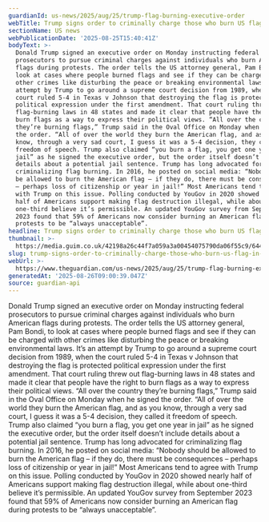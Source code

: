 ```yaml
---
guardianId: us-news/2025/aug/25/trump-flag-burning-executive-order
webTitle: Trump signs order to criminally charge those who burn US flag in protest
sectionName: US news
webPublicationDate: '2025-08-25T15:40:41Z'
bodyText: >-
  Donald Trump signed an executive order on Monday instructing federal
  prosecutors to pursue criminal charges against individuals who burn American
  flags during protests. The order tells the US attorney general, Pam Bondi, to
  look at cases where people burned flags and see if they can be charged with
  other crimes like disturbing the peace or breaking environmental laws. It’s an
  attempt by Trump to go around a supreme court decision from 1989, when the
  court ruled 5-4 in Texas v Johnson that destroying the flag is protected
  political expression under the first amendment. That court ruling threw out
  flag-burning laws in 48 states and made it clear that people have the right to
  burn flags as a way to express their political views. “All over the country
  they’re burning flags,” Trump said in the Oval Office on Monday when he signed
  the order. “All of over the world they burn the American flag, and as you
  know, through a very sad court, I guess it was a 5-4 decision, they called it
  freedom of speech. Trump also claimed “you burn a flag, you get one year in
  jail” as he signed the executive order, but the order itself doesn’t include
  details about a potential jail sentence. Trump has long advocated for
  criminalizing flag burning. In 2016, he posted on social media: “Nobody should
  be allowed to burn the American flag – if they do, there must be consequences
  – perhaps loss of citizenship or year in jail!” Most Americans tend to agree
  with Trump on this issue. Polling conducted by YouGov in 2020 showed nearly
  half of Americans support making flag destruction illegal, while about
  one-third believe it’s permissible. An updated YouGov survey from September
  2023 found that 59% of Americans now consider burning an American flag during
  protests to be “always unacceptable”.
headline: Trump signs order to criminally charge those who burn US flag in protest
thumbnail: >-
  https://media.guim.co.uk/42198a26c44f7a059a3a00454075790da06f55c9/644_0_6440_5152/500.jpg
slug: trump-signs-order-to-criminally-charge-those-who-burn-us-flag-in-protest
webUrl: >-
  https://www.theguardian.com/us-news/2025/aug/25/trump-flag-burning-executive-order
generatedAt: '2025-08-26T09:00:39.047Z'
source: guardian-api
---
```

Donald Trump signed an executive order on Monday instructing federal prosecutors to pursue criminal charges against individuals who burn American flags during protests. The order tells the US attorney general, Pam Bondi, to look at cases where people burned flags and see if they can be charged with other crimes like disturbing the peace or breaking environmental laws. It’s an attempt by Trump to go around a supreme court decision from 1989, when the court ruled 5-4 in Texas v Johnson that destroying the flag is protected political expression under the first amendment. That court ruling threw out flag-burning laws in 48 states and made it clear that people have the right to burn flags as a way to express their political views. “All over the country they’re burning flags,” Trump said in the Oval Office on Monday when he signed the order. “All of over the world they burn the American flag, and as you know, through a very sad court, I guess it was a 5-4 decision, they called it freedom of speech. Trump also claimed “you burn a flag, you get one year in jail” as he signed the executive order, but the order itself doesn’t include details about a potential jail sentence. Trump has long advocated for criminalizing flag burning. In 2016, he posted on social media: “Nobody should be allowed to burn the American flag – if they do, there must be consequences – perhaps loss of citizenship or year in jail!” Most Americans tend to agree with Trump on this issue. Polling conducted by YouGov in 2020 showed nearly half of Americans support making flag destruction illegal, while about one-third believe it’s permissible. An updated YouGov survey from September 2023 found that 59% of Americans now consider burning an American flag during protests to be “always unacceptable”.

